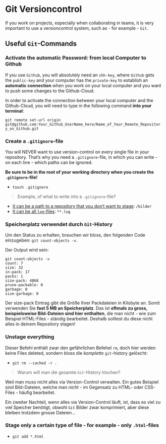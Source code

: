 # Git Versioncontrol

If you work on projects, especially when collaborating in teams, it is very important to use a versioncontrol system, such as - for example - `Git`.


## Useful `Git`-Commands

### Activate the automatic Password: from local Computer to Github

If you use `Github`, you will absolutely need an `shh-key`, where `Github` gets the `public-key` and your computer has the `private-key` to establish an **automatic connection** when you work on your local computer and you want to push some changes to the Github-Cloud.

In order to activate the connection between your local computer and the Github-Cloud, you will need to type in the following command **into your terminal**:

`git remote set-url origin git@github.com:Your_Github_UserName_here/Name_of_Your_Remote_Repository_on_Github.git`

### Create a `.gitignore`-file

You will NEVER want to use version-control on every single file in your repository. That's why you need a `.gitignore`-file, in which you can write - on each line - which paths can be ignored. 

**Be sure to be in the root of your working directory when you create the `.gitignore`-file!**

- `touch .gitignore`

> Example, of what to write into a `.gitignore`-file?

- <u>It can be a path to a repository that you don't want to stage</u>: `/bilder`
- <u>It can be all `log`-files</u>: `**.log`

### Speicherplatz verwendet durch `Git`-History

Um den Status zu erhalten, brauchen wir bloss, den folgenden Code einzugeben: 
`git count-objects -v`.

Der Output wird sein:

``` 
git count-objects -v
count: 7
size: 32
in-pack: 17
packs: 1
size-pack: 4868
prune-packable: 0
garbage: 0
size-garbage: 0
```

Der size-pack Eintrag gibt die Größe Ihrer Packdateien in Kilobyte an. Somit verwenden Sie **fast 5 MB an Speicherplatz**. Das ist **oftmals zu gross, beispielsweise Bild-Dateien sind hier enthalten**, die man nicht - wie zum Beispiel HTML-Files - ständig bearbeitet. Deshalb solltest du diese nicht alles in deinem Repository stagen!

### Unstage everything

Dieser Befehl enthält zwar den gefährlichen Befehel `rm`, doch hier werden keine Files deleted, sondern bloss die _komplette_ `git`-history gelöscht:

- `git rm --cached -r .`

> Warum will man die gesamte `Git`-History löschen?

Weil man muss nicht alles via Version-Control verwalten. Ein gutes Beispiel sind Bild-Dateien, welche man _nicht_ - im Gegensatz zu HTML- oder CSS-Files - häufig bearbeitet. 

Ein zweiter Nachteil, wenn alles via Version-Control läuft, ist, dass es viel zu viel Speicher benötigt, obwohl `Git` Bilder zwar komprimiert, aber diese bleiben trotzdem grosse Dateien...

### Stage only a certain type of file - for example - only `.html`-files

- `git add *.html`
